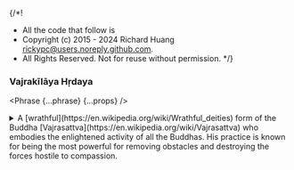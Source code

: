 {/*!
 * All the code that follow is
 * Copyright (c) 2015 - 2024 Richard Huang <rickypc@users.noreply.github.com>.
 * All Rights Reserved. Not for reuse without permission.
 */}


### Vajrakīlāya Hṛdaya

<Phrase {...phrase} {...props} />

<details>
  <summary>
    A [wrathful](https://en.wikipedia.org/wiki/Wrathful_deities) form of the
    Buddha [Vajrasattva](https://en.wikipedia.org/wiki/Vajrasattva)
    who embodies the enlightened activity of all the Buddhas. His practice is
    known for being the most powerful for removing obstacles and destroying
    the forces hostile to compassion.
  </summary>
  <div>
    <MultiLingual {...phrase} />
  </div>
</details>
